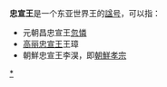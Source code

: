 '''忠宣王'''是一个东亚世界王的[[諡号|諡号]]，可以指：

*元朝昌忠宣王[[忽憐|忽憐]]
*[[高丽忠宣王|高丽忠宣王]]王璋
*朝鮮忠宣王李淏，即[[朝鮮孝宗|朝鮮孝宗]]

[[Category:諡忠宣|*]]
{{disambig|CAT=三字封號消歧義}}